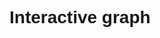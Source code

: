 # Interactive graph

<style>
  * {
    font-family: sans-serif;
  }
</style> 

<div id="plot">
</div>

<script src="https://cdn.jsdelivr.net/npm/d3@7"></script>
<script src="scripts/myscript.js"></script>
